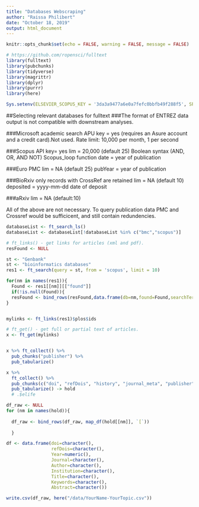 ```yaml
---
title: "Databases Webscraping"
author: "Raissa Philibert"
date: "October 18, 2019"
output: html_document
---
```


```r

knitr::opts_chunk$set(echo = FALSE, warning = FALSE, message = FALSE)

```


```r
# https://github.com/ropensci/fulltext
library(fulltext)
library(pubchunks)
library(tidyverse)
library(magrittr)
library(dplyr)
library(purrr)
library(here)

```

```r
Sys.setenv(ELSEVIER_SCOPUS_KEY = '3da3a9477a6e0a7fefc0bbfb49f288f5', SPRINGER_KEY = 'dc293398c185c33d930865ae1fd6eae3', ENTREZ_KEY = "1621b309cd4dab23f28c432d4e7baa76d909" )

```

##Selecting relevant databases for fulltext 
###The format of ENTREZ data output is not compatible with downstream analyses. 

###Microsoft academic search 
APU key = yes (requires an Asure account and a credit card).Not used. 
Rate limit: 10,000 per month, 1 per second

###Scopus 
API key= yes
lim = 20,000 (default 25)
Boolean syntax (AND, OR, AND NOT)
Scopus_loop function
date = year of publication

###Euro PMC
lim = NA (default 25)
pubYear = year of publication


###BioRxiv
only records with CrossRef are retained
lim = NA (default 10)
deposited = yyyy-mm-dd date of deposit

###aRxiv
lim = NA (default:10)

All of the above are not necessary. To query publication data PMC and Crossref would be sufficicent, and still contain redundencies.  


```r

databaseList <- ft_search_ls()
databaseList <- databaseList[!databaseList %in% c("bmc","scopus")]

# ft_links() - get links for articles (xml and pdf).
resFound <- NULL

st <- "Genbank"
st <- "bioinformatics databases"
res1 <- ft_search(query = st, from = 'scopus', limit = 10)

for(nm in names(res1)){
  Found <- res1[[nm]][["found"]]
  if(!is.null(Found)){
  resFound <- bind_rows(resFound,data.frame(db=nm,found=Found,searchTerm=st))}
}


mylinks <- ft_links(res1)$plos$ids

# ft_get() - get full or partial text of articles.
x <- ft_get(mylinks)


x %>% ft_collect() %>% 
  pub_chunks("publisher") %>% 
  pub_tabularize()

x %>%
  ft_collect() %>% 
  pub_chunks(c("doi", "refDois", "history", "journal_meta", "publisher", "author", "aff", "title", "keywords", "abstract")) %>%  
  pub_tabularize() -> hold
  # .$elife

```



```r

df_raw <- NULL
for (nm in names(hold)){
  
  df_raw <- bind_rows(df_raw, map_df(hold[[nm]], `[`))
  
  }

df <- data.frame(doi=character(),
                 refDois=character(),
                 Year=numeric(),
                 Journal=character(),
                 Author=character(),
                 Institution=character(),
                 Title=character(),
                 Keywords=character(),
                 Abstract=character())

```

```r

write.csv(df_raw, here("/data/YourName-YourTopic.csv"))

```


